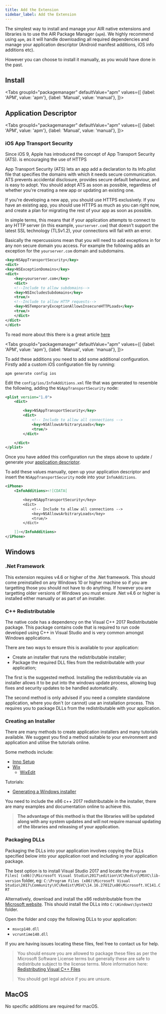```yaml
---
title: Add the Extension
sidebar_label: Add the Extension
---
```







The simplest way to install and manage your AIR native extensions and libraries is to use the AIR Package Manager (`apm`). We highly recommend using `apm`, as it will handle downloading all required dependencies and manage your application descriptor (Android manifest additions, iOS info additions etc).

However you can choose to install it manually, as you would have done in the past. 

## Install

<Tabs
groupId="packagemanager"
defaultValue="apm"
values={[
	{label: 'APM', value: 'apm'},
	{label: 'Manual', value: 'manual'},
]}>

<TabItem value="apm" >
	<InstallAPM/>
</TabItem>
<TabItem value="manual" >
	<InstallManual/>
</TabItem>

</Tabs>


## Application Descriptor

<Tabs
groupId="packagemanager"
defaultValue="apm"
values={[
	{label: 'APM', value: 'apm'},
	{label: 'Manual', value: 'manual'},
]}>

<TabItem value="apm" >
	<AppDescriptorAPM/>
</TabItem>
<TabItem value="manual" >
	<AppDescriptorManual/>
</TabItem>

</Tabs>


### iOS App Transport Security

Since iOS 9, Apple has introduced the concept of App Transport Security (ATS). is encouraging the use of HTTPS

App Transport Security (ATS) lets an app add a declaration to its Info.plist file that specifies 
the domains with which it needs secure communication. ATS prevents accidental disclosure, provides 
secure default behaviour, and is easy to adopt. You should adopt ATS as soon as possible, regardless 
of whether you're creating a new app or updating an existing one. 

If you're developing a new app, you should use HTTPS exclusively. If you have an existing app, you 
should use HTTPS as much as you can right now, and create a plan for migrating the rest of your app 
as soon as possible.

In simple terms, this means that if your application attempts to connect to any HTTP server 
(in this example, `yourserver.com`) that doesn’t support the latest SSL technology (TLSv1.2), 
your connections will fail with an error.

Basically the repercussions mean that you will need to add exceptions in for any non secure domain 
you access. For example the following adds an exception for the `yourserver.com` domain and subdomains.

```xml
<key>NSAppTransportSecurity</key>
<dict>
<key>NSExceptionDomains</key>
<dict>
	<key>yourserver.com</key>
	<dict>
	<!--Include to allow subdomains-->
	<key>NSIncludesSubdomains</key>
	<true/>
	<!--Include to allow HTTP requests-->
	<key>NSTemporaryExceptionAllowsInsecureHTTPLoads</key>
	<true/>
	</dict>
</dict>
</dict>
```

To read more about this there is a great article [here](https://medium.com/@squeakytoy/configuring-app-transport-security-exceptions-in-ios-9-and-osx-10-11-94a62f844944)

<Tabs
groupId="packagemanager"
defaultValue="apm"
values={[
	{label: 'APM', value: 'apm'},
	{label: 'Manual', value: 'manual'},
]}>

<TabItem value="apm" >


To add these additions you need to add some additional configuration. Firstly add a custom iOS configuration file by running:

```
apm generate config ios
```

Edit the `config/ios/InfoAdditions.xml` file that was generated to resemble the following, adding the `NSAppTransportSecurity` node:

```xml
<plist version="1.0">
	<dict>

		<key>NSAppTransportSecurity</key>
		<dict>
			<!-- Include to allow all connections -->
			<key>NSAllowsArbitraryLoads</key>
			<true/>
		</dict>

	</dict>
</plist>
```

Once you have added this configuration run the steps above to update / generate your [application descriptor](#application-descriptor).


</TabItem>
<TabItem value="manual" >

To add these values manually, open up your application descriptor and insert the `NSAppTransportSecurity` node into your `InfoAdditions`.

```xml
<iPhone>
	<InfoAdditions><![CDATA[

		<key>NSAppTransportSecurity</key>
		<dict>
			<!-- Include to allow all connections -->
			<key>NSAllowsArbitraryLoads</key>
			<true/>
		</dict>

	]]></InfoAdditions>
</iPhone>
```

</TabItem>

</Tabs>






## Windows 

### .Net Framework

This extension requires v4.6 or higher of the .Net framework. This should come preinstalled on any Windows 10 or higher machine so if you are targetting those you should not have to do anything. If however you are targetting older versions of Windows you must ensure .Net v4.6 or higher is installed either manually or as part of an installer.


### C++ Redistributable

The native code has a dependency on the Visual C++ 2017 Redistributable package. This package contains code that is required to run code developed using C++ in Visual Studio and is very common amongst Windows applications.

There are two ways to ensure this is available to your application:

- Create an installer that runs the redistributable installer;
- Package the required DLL files from the redistributable with your application;

The first is the suggested method. Installing the redistributable via an installer allows it to be put into the windows update process, allowing bug fixes and security updates to be handled automatically.

The second method is only advised if you need a complete standalone application, where you don't (or cannot) use an installation process. This requires you to package DLLs from the redistributable with your application. 


### Creating an Installer

There are many methods to create application installers and many tutorials available. We suggest you find a method suitable to your environment and application and utilise the tutorials online. 

Some methods include:

- [Inno Setup](http://www.jrsoftware.org/isinfo.php)
- [Wix](http://wixtoolset.org/)
	- [WixEdit](http://wixedit.sourceforge.net)


Tutorials:

- [Generating a Windows installer](http://www.adobe.com/devnet/air/articles/customize-setup-for-AIR-app-with-captive-runtime.html)


You need to include the x86 c++ 2017 redistributable in the installer, there are many examples and documentation online to achieve this.

>
> **The advantage of this method is that the libraries will be updated along with any system updates and will not require manual updating of the libraries and releasing of your application.**
>


### Packaging DLLs

Packaging the DLLs into your application involves copying the DLLs specified below into your application root and including in your application package.

The best option is to install Visual Studio 2017 and locate the `Program Files[ (x86)]\Microsoft Visual Studio\2017\edition\VC\Redist\MSVC\lib-version` folder, eg: `C:\Program Files (x86)\Microsoft Visual Studio\2017\Community\VC\Redist\MSVC\14.16.27012\x86\Microsoft.VC141.CRT`

Alternatively, download and install the x86 redistributable from the [Microsoft website](https://support.microsoft.com/en-us/help/2977003/the-latest-supported-visual-c-downloads). This should install the DLLs into `C:\Windows\System32` folder. 


Open the folder and copy the following DLLs to your application:

- `msvcp140.dll`
- `vcruntime140.dll`

If you are having issues locating these files, feel free to contact us for help.


> 
> You should ensure you are allowed to package these files as per the Microsoft Software License terms but generally these are safe to redistribute subject to the license terms. More information here: [Redistributing Visual C++ Files](https://docs.microsoft.com/en-us/cpp/windows/redistributing-visual-cpp-files)
>
> You should get legal advice if you are unsure. 
>



## MacOS

No specific additions are required for macOS. 

